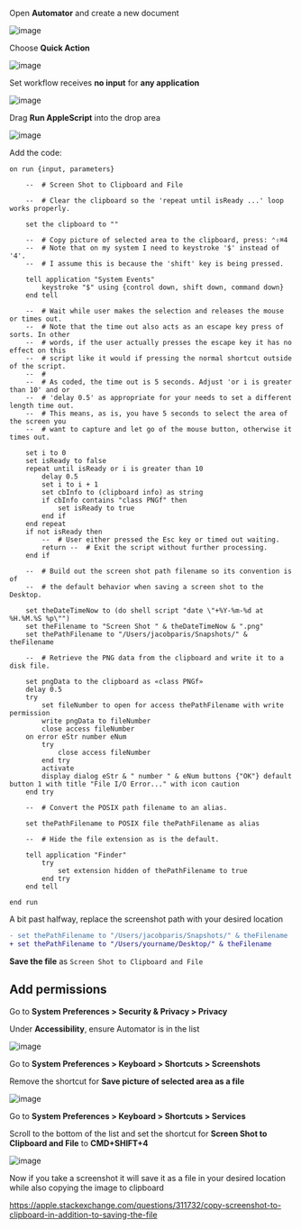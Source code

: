 
Open **Automator** and create a new document

![image](https://user-images.githubusercontent.com/5633704/94887160-912e9080-0443-11eb-852a-dfcd231e2680.png)

Choose **Quick Action**

![image](https://user-images.githubusercontent.com/5633704/94887216-bc18e480-0443-11eb-8b76-195aa435933c.png)

Set workflow receives **no input** for **any application**

![image](https://user-images.githubusercontent.com/5633704/94887250-d8b51c80-0443-11eb-8a64-d69dcc982495.png)

Drag **Run AppleScript** into the drop area

![image](https://user-images.githubusercontent.com/5633704/94887286-f97d7200-0443-11eb-9949-bcccaef695b0.png)

Add the code:
```applescript
on run {input, parameters}
	
	--  # Screen Shot to Clipboard and File
	
	--  # Clear the clipboard so the 'repeat until isReady ...' loop works properly.
	
	set the clipboard to ""
	
	--  # Copy picture of selected area to the clipboard, press: ⌃⇧⌘4
	--  # Note that on my system I need to keystroke '$' instead of '4'.
	--  # I assume this is because the 'shift' key is being pressed.        
	
	tell application "System Events"
		keystroke "$" using {control down, shift down, command down}
	end tell
	
	--  # Wait while user makes the selection and releases the mouse or times out.
	--  # Note that the time out also acts as an escape key press of sorts. In other
	--  # words, if the user actually presses the escape key it has no effect on this
	--  # script like it would if pressing the normal shortcut outside of the script.
	--  #       
	--  # As coded, the time out is 5 seconds. Adjust 'or i is greater than 10' and or  
	--  # 'delay 0.5' as appropriate for your needs to set a different length time out.
	--  # This means, as is, you have 5 seconds to select the area of the screen you
	--  # want to capture and let go of the mouse button, otherwise it times out.
	
	set i to 0
	set isReady to false
	repeat until isReady or i is greater than 10
		delay 0.5
		set i to i + 1
		set cbInfo to (clipboard info) as string
		if cbInfo contains "class PNGf" then
			set isReady to true
		end if
	end repeat
	if not isReady then
		--  # User either pressed the Esc key or timed out waiting.
		return --  # Exit the script without further processing.
	end if
	
	--  # Build out the screen shot path filename so its convention is of 
	--  # the default behavior when saving a screen shot to the Desktop.
	
	set theDateTimeNow to (do shell script "date \"+%Y-%m-%d at %H.%M.%S %p\"")
	set theFilename to "Screen Shot " & theDateTimeNow & ".png"
	set thePathFilename to "/Users/jacobparis/Snapshots/" & theFilename
	
	--  # Retrieve the PNG data from the clipboard and write it to a disk file.
	
	set pngData to the clipboard as «class PNGf»
	delay 0.5
	try
		set fileNumber to open for access thePathFilename with write permission
		write pngData to fileNumber
		close access fileNumber
	on error eStr number eNum
		try
			close access fileNumber
		end try
		activate
		display dialog eStr & " number " & eNum buttons {"OK"} default button 1 with title "File I/O Error..." with icon caution
	end try
	
	--  # Convert the POSIX path filename to an alias.
	
	set thePathFilename to POSIX file thePathFilename as alias
	
	--  # Hide the file extension as is the default.
	
	tell application "Finder"
		try
			set extension hidden of thePathFilename to true
		end try
	end tell
	
end run
```

A bit past halfway, replace the screenshot path with your desired location

```diff
- set thePathFilename to "/Users/jacobparis/Snapshots/" & theFilename
+ set thePathFilename to "/Users/yourname/Desktop/" & theFilename
```

**Save the file** as `Screen Shot to Clipboard and File`

## Add permissions

Go to **System Preferences > Security & Privacy > Privacy**

Under **Accessibility**, ensure Automator is in the list

![image](https://user-images.githubusercontent.com/5633704/94887626-d56e6080-0444-11eb-8752-5054b0a37adf.png)

Go to **System Preferences > Keyboard > Shortcuts > Screenshots**

Remove the shortcut for **Save picture of selected area as a file**

![image](https://user-images.githubusercontent.com/5633704/94887673-f2a32f00-0444-11eb-8990-cd6bac1eb107.png)

Go to **System Preferences > Keyboard > Shortcuts > Services**

Scroll to the bottom of the list and set the shortcut for **Screen Shot to Clipboard and File** to **CMD+SHIFT+4**

![image](https://user-images.githubusercontent.com/5633704/94887731-15354800-0445-11eb-97c2-b208878c3d4d.png)

Now if you take a screenshot it will save it as a file in your desired location while also copying the image to clipboard

https://apple.stackexchange.com/questions/311732/copy-screenshot-to-clipboard-in-addition-to-saving-the-file
